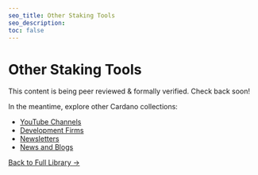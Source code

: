 ```yaml
---
seo_title: Other Staking Tools
seo_description:
toc: false
---
```


# Other Staking Tools

This content is being peer reviewed & formally verified. Check back soon!

In the meantime, explore other Cardano collections:

- [YouTube Channels](https://www.adastack.io/community/youtube)
- [Development Firms](https://www.adastack.io/development/dev_teams)
- [Newsletters](https://www.adastack.io/community/newsletters)
- [News and Blogs](https://www.adastack.io/community/news_and_blogs)

[Back to Full Library →](https://www.adastack.io/all_pages)
